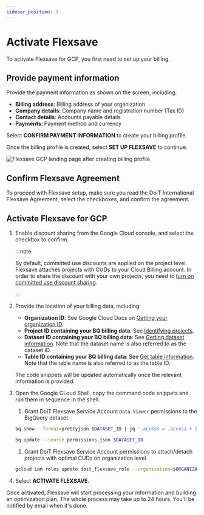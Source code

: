 ```yaml
---
sidebar_position: 3
---
```


# Activate Flexsave

To activate Flexsave for GCP, you first need to set up your billing.

## Provide payment information

Provide the payment information as shown on the screen, including:

- **Billing address**: Billing address of your organization
- **Company details**: Company name and registration number (Tax ID)
- **Contact details**: Accounts payable details
- **Payments**: Payment method and currency

Select **CONFIRM PAYMENT INFORMATION** to create your billing profile.

Once the billing profile is created, select **SET UP FLEXSAVE** to continue.

![Flexsave GCP landing page after creating billing profile](../../../assets/png/gcp-flexsave-landing-billing-done.png)

## Confirm Flexsave Agreement

To proceed with Flexsave setup, make sure you read the DoiT International Flexsave Agreement, select the checkboxes, and confirm the agreement.

## Activate Flexsave for GCP

1. Enable discount sharing from the Google Cloud console, and select the checkbox to confirm.

   :::note

   By default, committed use discounts are applied on the project level. Flexsave attaches projects with CUDs to your Cloud Billing account. In order to share the discount with your own projects, you need to [turn on committed use discount sharing](https://cloud.google.com/compute/docs/instances/signing-up-committed-use-discounts#turning_on_committed_use_discount_sharing).

   :::

1. Provide the location of your billing data, including:

   - **Organization ID**: See Google Cloud Docs on [Getting your organization ID](https://cloud.google.com/resource-manager/docs/creating-managing-organization#retrieving_your_organization_id).
   - **Project ID containing your BQ billing data**: See [Identifying projects](https://cloud.google.com/resource-manager/docs/creating-managing-projects#identifying_projects).
   - **Dataset ID containing your BQ billing data**: See [Getting dataset information](https://cloud.google.com/bigquery/docs/dataset-metadata#getting_dataset_information). Note that the dataset name is also referred to as the dataset ID.
   - **Table ID containing your BQ billing data**: See [Get table information](https://cloud.google.com/bigquery/docs/tables#get_table_information). Note that the table name is also referred to as the table ID.

   The code snippets will be updated automatically once the relevant information is provided.

1. Open the Google CLoud Shell, copy the command code snippets and run them in sequence in the shell.

   1. Grant DoiT Flexsave Service Account `Data Viewer` permissions to the BigQuery dataset.

   ```bash
   bq show --format=prettyjson $DATASET_ID | jq '.access = .access + [{"role": "READER", "userByEmail": "$DoiT_service_account_email"}]' > permissions.json

   bq update --source permissions.json $DATASET_ID
   ```

   1. Grant DoiT Flexsave Service Account permissions to attach/detach projects with optimal CUDs on organization level.

   ```bash
   gcloud iam roles update doit_flexsave_role --organization=$ORGANIZATION_ID --title="DoiT Flexsave Role" --stage=GA --add-permissions=bigquery.jobs.create,billing.resourceAssociations.create,resourcemanager.projects.createBillingAssignment
   ```

1. Select **ACTIVATE FLEXSAVE**.

Once activated, Flexsave will start processing your information and building an optimization plan. The whole process may take up to 24 hours. You'll be notified by email when it's done.
